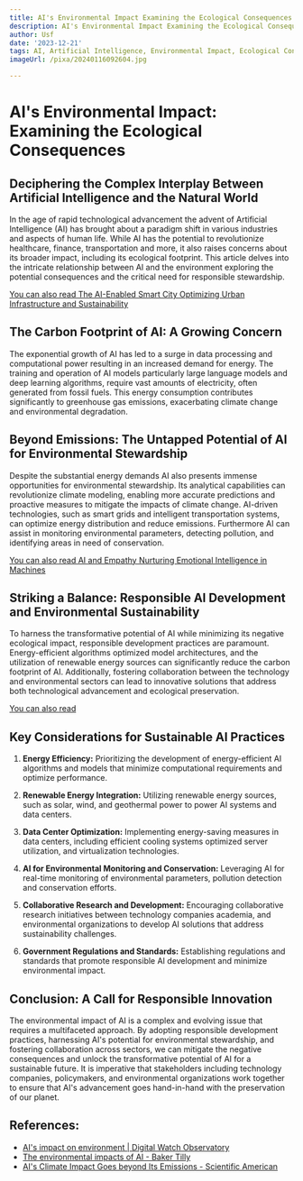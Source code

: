 ```yaml
---
title: AI's Environmental Impact Examining the Ecological Consequences
description: AI's Environmental Impact Examining the Ecological Consequences
author: Usf
date: '2023-12-21'
tags: AI, Artificial Intelligence, Environmental Impact, Ecological Consequences
imageUrl: /pixa/20240116092604.jpg

---
```

# **AI's Environmental Impact: Examining  the Ecological Consequences**

## **Deciphering  the Complex Interplay Between Artificial  Intelligence and the Natural World**

In the age of  rapid technological advancement the advent of  Artificial Intelligence (AI) has  brought about a paradigm shift in various industries and aspects of human life.  While AI has the potential to revolutionize healthcare, finance, transportation  and more, it  also raises concerns about its broader impact, including  its ecological footprint. This article delves into the intricate relationship between AI and the environment exploring the potential consequences and the critical need for responsible stewardship.

[You can also read The  AI-Enabled Smart City Optimizing Urban Infrastructure and Sustainability](The%20AI-Enabled%20Smart%20City%20Optimizing%20Urban%20Infrastructure%20and%20Sustainability)


## **The Carbon Footprint of  AI: A Growing Concern**

The exponential growth of AI has led to a surge in data processing and computational power resulting in an increased demand for energy. The training and operation  of AI models particularly large language models and deep learning algorithms, require vast amounts of electricity, often generated from fossil fuels. This energy consumption contributes  significantly to greenhouse gas  emissions, exacerbating climate change and  environmental degradation.

## **Beyond Emissions: The Untapped Potential of AI for Environmental Stewardship**

Despite the  substantial energy demands AI also presents immense opportunities for environmental stewardship. Its analytical capabilities can revolutionize climate modeling, enabling more accurate predictions and proactive measures to mitigate the impacts of climate change.  AI-driven technologies, such as smart grids  and intelligent transportation systems, can optimize energy distribution and reduce emissions. Furthermore AI  can assist in monitoring environmental parameters, detecting pollution,  and identifying areas in  need of conservation.

[You can  also read AI and Empathy Nurturing Emotional Intelligence  in Machines](AI%20and%20Empathy%20Nurturing%20Emotional%20Intelligence%20in%20Machines)


## **Striking a  Balance: Responsible AI Development and Environmental Sustainability**

To  harness the transformative potential of AI while minimizing its negative ecological impact, responsible development practices are paramount. Energy-efficient algorithms optimized model architectures, and the utilization of renewable  energy sources can significantly reduce  the carbon footprint of AI. Additionally, fostering collaboration  between the technology and environmental sectors can lead to innovative solutions that  address both technological advancement and ecological preservation.

[You can also read ]()


## **Key Considerations  for  Sustainable AI Practices**

1. **Energy Efficiency:** Prioritizing the development of energy-efficient AI algorithms and models that minimize computational requirements and optimize performance.

2. **Renewable Energy Integration:** Utilizing renewable energy sources, such as  solar, wind, and geothermal power to power AI systems and data centers.

3.  **Data Center Optimization:**  Implementing energy-saving measures  in data centers, including efficient cooling systems optimized  server utilization, and virtualization technologies.

4. **AI for Environmental Monitoring and Conservation:**  Leveraging AI for real-time monitoring of environmental parameters, pollution  detection and  conservation efforts.

5. **Collaborative Research and Development:** Encouraging collaborative research initiatives between technology companies academia, and  environmental organizations to  develop AI solutions that address sustainability challenges.

6. **Government Regulations and Standards:** Establishing regulations and standards  that promote responsible  AI development and  minimize environmental impact.

## **Conclusion: A Call for Responsible Innovation**

The environmental impact of  AI is a complex and evolving issue that requires a multifaceted approach. By adopting responsible development practices,  harnessing AI's potential for  environmental stewardship, and fostering collaboration across sectors, we can mitigate the negative consequences and unlock the transformative potential of AI for a sustainable  future. It is imperative that  stakeholders  including technology companies, policymakers,  and environmental organizations work together to ensure  that AI's advancement goes hand-in-hand with the preservation of our planet.

## References:
- [AI's impact on environment | Digital Watch Observatory](https://dig.watch/updates/ais-impact-on-environment)
- [The environmental impacts of AI - Baker Tilly](https://www.bakertilly.com/insights/the-environmental-impacts-of-ai)
- [AI's Climate Impact Goes beyond Its Emissions - Scientific American](https://www.scientificamerican.com/article/ais-climate-impact-goes-beyond-its-emissions/)
